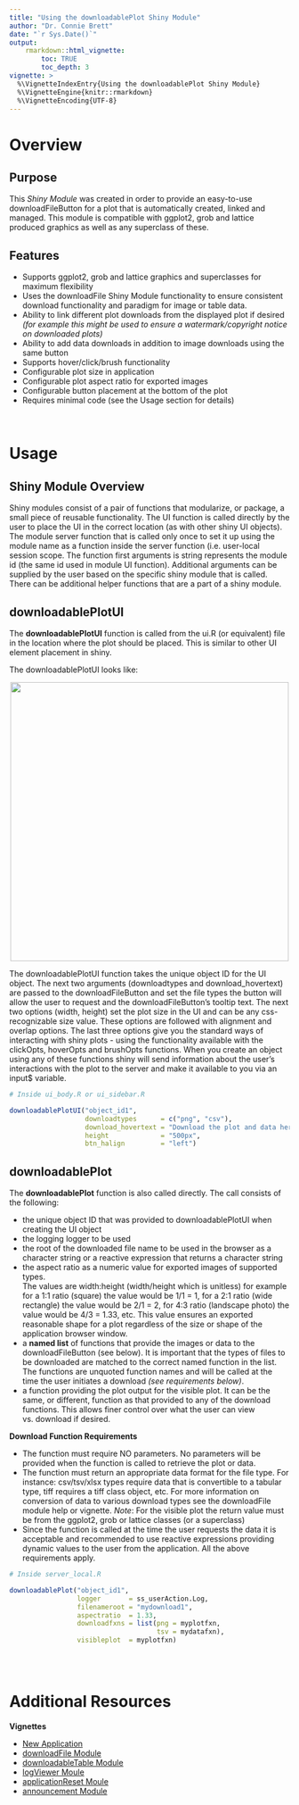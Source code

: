 ```yaml
---
title: "Using the downloadablePlot Shiny Module"
author: "Dr. Connie Brett"
date: "`r Sys.Date()`"
output: 
    rmarkdown::html_vignette:
        toc: TRUE
        toc_depth: 3
vignette: >
  %\VignetteIndexEntry{Using the downloadablePlot Shiny Module}
  %\VignetteEngine{knitr::rmarkdown}
  %\VignetteEncoding{UTF-8}
---
```



# Overview

## Purpose 

This *Shiny Module* was created in order to provide an
easy-to-use downloadFileButton for a plot that is automatically created, linked 
and managed.  This module is compatible with ggplot2, grob and lattice
produced graphics as well as any superclass of these.

## Features

* Supports ggplot2, grob and lattice graphics and superclasses for maximum flexibility
* Uses the downloadFile Shiny Module functionality to ensure consistent
download functionality and paradigm for image or table data.
* Ability to link different plot downloads from the displayed plot if 
desired *(for example this might be used to ensure a watermark/copyright
notice on downloaded plots)*
* Ability to add data downloads in addition to image downloads using the same
button
* Supports hover/click/brush functionality
* Configurable plot size in application
* Configurable plot aspect ratio for exported images
* Configurable button placement at the bottom of the plot
* Requires minimal code (see the Usage section for details)

<br>

# Usage

## Shiny Module Overview

Shiny modules consist of a pair of functions that modularize, or package, a 
small piece of reusable functionality.  The UI function is called directly by
the user to place the UI in the correct location (as with other shiny UI
objects). The module server function that is called only once to set it up using the
module name as a function inside the server function (i.e. user-local session
scope.  The function first arguments is string represents the module id (the same id used in module UI function). Additional arguments can be supplied by the user based on the specific shiny module that is called.  There can be additional helper functions that are a part of a shiny module.


## downloadablePlotUI

The **downloadablePlotUI** function is called from the ui.R (or equivalent) 
file in the location where the plot should be placed.  This is similar to other
UI element placement in shiny.

The downloadablePlotUI looks like:

<center><img src="figures/downloadablePlot-1.png" width="500px"></center>

The downloadablePlotUI function takes the unique object ID for the UI object.
The next two arguments (downloadtypes and download_hovertext) are passed to the
downloadFileButton and set the file types the button will allow the user to
request and the downloadFileButton's tooltip text.  The next two options (width, 
height) set the plot size in the UI and can be any css-recognizable size value.
These options are followed with alignment and overlap options. The last three 
options give you the standard ways of interacting with shiny plots - using the
functionality available with the clickOpts, hoverOpts and brushOpts functions. 
When you create an object using any of these functions shiny will send 
information about the user's interactions with the plot to the server and make 
it available to you via an input$ variable.


```r
# Inside ui_body.R or ui_sidebar.R

downloadablePlotUI("object_id1", 
                   downloadtypes      = c("png", "csv"), 
                   download_hovertext = "Download the plot and data here!",
                   height             = "500px", 
                   btn_halign         = "left")
```


## downloadablePlot

The **downloadablePlot** function is also called directly. The call consists of the following:

* the unique object ID that was provided to downloadablePlotUI when creating 
the UI object
* the logging logger to be used
* the root of the downloaded file name to be used in the browser as a character
string or a reactive expression that returns a character string
* the aspect ratio as a numeric value for exported images of supported types.  
The values are width:height (width/height which is unitless) for example for a 
1:1 ratio (square) the value would be 1/1 = 1, for a 2:1 ratio (wide rectangle)
the value would be 2/1 = 2, for 4:3 ratio (landscape photo) the value would be
4/3 = 1.33, etc.  This value ensures an exported reasonable shape for a plot 
regardless of the size or shape of the application browser window.
* a **named list** of functions that provide the images or data to the 
downloadFileButton (see below).  It is important that the types of files to be 
downloaded are matched to the correct named function in the list.  The functions
are unquoted function names and will be called at the time the user initiates a 
download *(see requirements below)*.
* a function providing the plot output for the visible plot.  It can be the same,
or different, function as that provided to any of the download functions.  This
allows finer control over what the user can view vs. download if desired.


**Download Function Requirements**

* The function must require NO parameters.  No parameters will be provided
when the function is called to retrieve the plot or data.
* The function must return an appropriate data format for the file type.  For
instance: csv/tsv/xlsx types require data that is convertible to a tabular type,
tiff requires a tiff class object, etc.  For more information on conversion of data 
to various download types see the downloadFile module help or vignette. 
*Note*: For the visible plot the return value must be from the ggplot2, grob or lattice 
classes (or a superclass)
* Since the function is called at the time the user requests the data it is 
acceptable and recommended to use reactive expressions providing dynamic values 
to the user from the application.  All the above requirements apply.


```r
# Inside server_local.R

downloadablePlot("object_id1",
                 logger       = ss_userAction.Log,
                 filenameroot = "mydownload1",
                 aspectratio  = 1.33,
                 downloadfxns = list(png = myplotfxn,
                                     tsv = mydatafxn),
                 visibleplot  = myplotfxn)
           
```

<br>

# Additional Resources

**Vignettes**

* [New Application](new-application.html)
* [downloadFile Module](downloadFile-module.html)
* [downloadableTable Module](downloadableTable-module.html)
* [logViewer Moule](logViewer-moule.html)
* [applicationReset Moule](applicationReset-module.html)
* [announcement Module](announcement-module.html)
